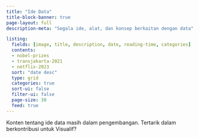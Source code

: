 ```yaml
---
title: "Ide Data"
title-block-banner: true
page-layout: full
description-meta: "Segala ide, alat, dan konsep berkaitan dengan data"

listing: 
  fields: [image, title, description, date, reading-time, categories]
  contents: 
  - nobel-prizes
  - transjakarta-2021
  - netflix-2023
  sort: "date desc"
  type: grid
  categories: true
  sort-ui: false
  filter-ui: false
  page-size: 30
  feed: true
---
```


Konten tentang ide data masih dalam pengembangan. Tertarik dalam berkontribusi untuk Visualif?

